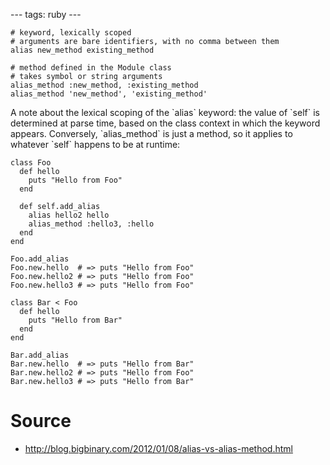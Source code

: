 ---
tags: ruby
---
<pre lang="ruby"># keyword, lexically scoped
# arguments are bare identifiers, with no comma between them
alias new_method existing_method

# method defined in the Module class
# takes symbol or string arguments
alias_method :new_method, :existing_method
alias_method 'new_method', 'existing_method'</pre>

A note about the lexical scoping of the `alias` keyword: the value of `self` is determined at parse time, based on the class context in which the keyword appears. Conversely, `alias_method` is just a method, so it applies to whatever `self` happens to be at runtime:

<pre lang="ruby">class Foo
  def hello
    puts "Hello from Foo"
  end

  def self.add_alias
    alias hello2 hello
    alias_method :hello3, :hello
  end
end

Foo.add_alias
Foo.new.hello  # => puts "Hello from Foo"
Foo.new.hello2 # => puts "Hello from Foo"
Foo.new.hello3 # => puts "Hello from Foo"

class Bar < Foo
  def hello
    puts "Hello from Bar"
  end
end

Bar.add_alias
Bar.new.hello  # => puts "Hello from Bar"
Bar.new.hello2 # => puts "Hello from Foo"
Bar.new.hello3 # => puts "Hello from Bar"</pre>

= Source =

* http://blog.bigbinary.com/2012/01/08/alias-vs-alias-method.html
